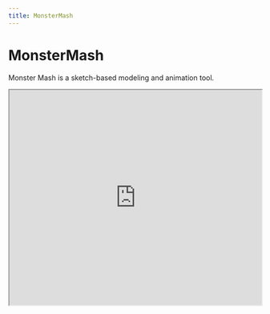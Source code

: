 ```yaml
---
title: MonsterMash
---
```


# MonsterMash

Monster Mash is a sketch-based modeling and animation tool.

<iframe
  width="100%"
  height="430"
  src="https://www.youtube.com/embed/V847wQNNf7s"
/>

MonsterMash is an online sketch-based modelling and animation tool that allows you to quickly sketch a character, inflate it into 3D, and promptly animate it. Developed by Google, the tool allows for quick and easy 3D character modelling through simple shapes and drawing.

It allows for the exporting of models as STL or GLB files, which can be later edited or printed.

## Downloads

[Open MonsterMash](https://monstermash.zone/)
